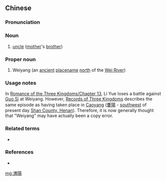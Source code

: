 {{also|渭阳}}
==Chinese==
{{zh-forms|s=渭阳}}

===Pronunciation===
{{zh-pron
|m=wèiyáng
|cat=n,pn
}}

===Noun===
{{zh-noun}}

# {{lb|zh|archaic}} [[uncle]] ([[mother]]'s [[brother]])

===Proper noun===
{{zh-proper noun}}

# {{lb|zh|archaic}} Weiyang (an [[ancient]] [[placename]] [[north]] of the [[w:Wei River|Wei River]])

===Usage notes===
In [[s:Romance of the Three Kingdoms/Chapter 13#30|Romance of the Three Kingdoms/Chapter 13]], Li Yue loses a battle against [[w:Guo Si|Guo Si]] at Weiyang. However, [[w:Records of Three Kingdoms|Records of Three Kingdoms]] describes the same episode as having taken place in [[w:Shan County, Henan|Caoyang]] ([[曹陽]] - [[southwest]] of present day [[w:Shan County, Henan|Shan County, Henan]]). Therefore, it is now generally thought that "Weiyang" may have actually been a copy error.

===Related terms===
* {{l|zh|曹陽}}

===References===
* {{cite-book
|last=Luo
|first=Guanzhong
|authorlink=w:Luo Guanzhong
|coauthors=
|year=
|title=Annotated [[s:Romance of the Three Kingdoms/Chapter 13#30|Romance of the Three Kingdoms/Chapter 13]], page 163, note 29
|language=Mandarin
|publisher=
|location=
|isbn=957911305X
}}

[[mg:渭陽]]